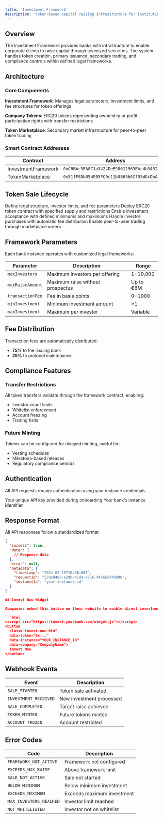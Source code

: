 ```yaml
---
title: 'Investment Framework'
description: 'Token-based capital raising infrastructure for institutional banking'
---
```


## Overview

The Investment Framework provides banks with infrastructure to enable corporate clients to raise capital through tokenized securities. The system handles token creation, primary issuance, secondary trading, and compliance controls within defined legal frameworks.

## Architecture

### Core Components

**Investment Framework**: Manages legal parameters, investment limits, and fee structures for token offerings

**Company Tokens**: ERC20 tokens representing ownership or profit participation rights with transfer restrictions

**Token Marketplace**: Secondary market infrastructure for peer-to-peer token trading

### Smart Contract Addresses

| Contract | Address |
|----------|---------|
| InvestmentFramework | `0xC6BAc3FA8C1a3424DeE90612963FAc4b3432ad3D` |
| TokenMarketplace | `0x51fF8Db854E05FC9c11b0863b6Cf55dDcDbA8709` |

## Token Sale Lifecycle

<Steps>
  <Step title="Framework Configuration">
    Define legal structure, investor limits, and fee parameters
  </Step>
  <Step title="Token Creation">
    Deploy ERC20 token contract with specified supply and restrictions
  </Step>
  <Step title="Sale Activation">
    Enable investment acceptance with defined minimums and maximums
  </Step>
  <Step title="Investment Processing">
    Handle investor purchases with automatic fee distribution
  </Step>
  <Step title="Secondary Trading">
    Enable peer-to-peer trading through marketplace orders
  </Step>
</Steps>

## Framework Parameters

Each bank instance operates with customized legal frameworks:

| Parameter | Description | Range |
|-----------|-------------|-------|
| `maxInvestors` | Maximum investors per offering | 1-10,000 |
| `maxRaiseAmount` | Maximum raise without prospectus | Up to €8M |
| `transactionFee` | Fee in basis points | 0-1000 |
| `minInvestment` | Minimum investment amount | ≥1 |
| `maxInvestment` | Maximum per investor | Variable |

## Fee Distribution

Transaction fees are automatically distributed:
- **75%** to the issuing bank
- **25%** to protocol maintenance

## Compliance Features

### Transfer Restrictions
All token transfers validate through the framework contract, enabling:
- Investor count limits
- Whitelist enforcement
- Account freezing
- Trading halts

### Future Minting
Tokens can be configured for delayed minting, useful for:
- Vesting schedules
- Milestone-based releases
- Regulatory compliance periods

## Authentication

All API requests require authentication using your instance credentials.

<ParamField header="x-api-key" type="string" required>
  Your unique API key provided during onboarding
</ParamField>

<ParamField header="x-instance-id" type="string" required>
  Your bank's instance identifier
</ParamField>

## Response Format

All API responses follow a standardized format:

```json
{
  "success": true,
  "data": {
    // Response data
  },
  "error": null,
  "metadata": {
    "timestamp": "2024-01-15T10:30:00Z",
    "requestId": "550e8400-e29b-41d4-a716-446655440000",
    "instanceId": "your-instance-id"
  }
}

## Invest Now Widget

Companies embed this button on their website to enable direct investment:

```html
<script src="https://invest.yourbank.com/widget.js"></script>
<button 
  class="invest-now-btn" 
  data-token="0x..." 
  data-instance="YOUR_INSTANCE_ID"
  data-company="CompanyName">
  Invest Now
</button>
```

## Webhook Events

| Event                | Description              |
|----------------------|--------------------------|
| `SALE_STARTED`       | Token sale activated     |
| `INVESTMENT_RECEIVED`| New investment processed |
| `SALE_COMPLETED`     | Target raise achieved    |
| `TOKEN_MINTED`       | Future tokens minted     |
| `ACCOUNT_FROZEN`     | Account restricted       |

## Error Codes

| Code                   | Description                   |
|------------------------|-------------------------------|
| `FRAMEWORK_NOT_ACTIVE` | Framework not configured      |
| `EXCEEDS_MAX_RAISE`    | Above framework limit         |
| `SALE_NOT_ACTIVE`      | Sale not started              |
| `BELOW_MINIMUM`        | Below minimum investment      |
| `EXCEEDS_MAXIMUM`      | Exceeds maximum investment    |
| `MAX_INVESTORS_REACHED`| Investor limit reached        |
| `NOT_WHITELISTED`      | Investor not on whitelist     |
